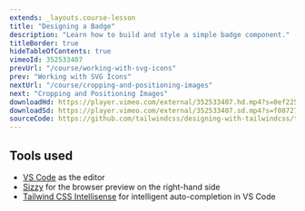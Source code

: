 ```yaml
---
extends: _layouts.course-lesson
title: "Designing a Badge"
description: "Learn how to build and style a simple badge component."
titleBorder: true
hideTableOfContents: true
vimeoId: 352533407
prevUrl: "/course/working-with-svg-icons"
prev: "Working with SVG Icons"
nextUrl: "/course/cropping-and-positioning-images"
next: "Cropping and Positioning Images"
downloadHd: https://player.vimeo.com/external/352533407.hd.mp4?s=0ef225dc85a35322f81a72cf972a5e98e1fede0d&profile_id=169&download=1
downloadSd: https://player.vimeo.com/external/352533407.sd.mp4?s=f087275db180b3eaa84a839aca245498501d24e6&profile_id=165&download=1
sourceCode: https://github.com/tailwindcss/designing-with-tailwindcss/tree/master/02-designing-an-image-card/04-designing-a-badge
---
```


## Tools used

- [VS Code](https://code.visualstudio.com/) as the editor
- [Sizzy](https://adamwathan.me/sizzy) for the browser preview on the right-hand side
- [Tailwind CSS Intellisense](https://marketplace.visualstudio.com/items?itemName=bradlc.vscode-tailwindcss) for intelligent auto-completion in VS Code

